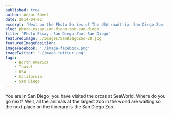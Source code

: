 ```yaml
---
published: true
author: Ankur Sheel
date: 2014-04-02
excerpt: 'Next on the Photo Series of The USA roadtrip: San Diego Zoo'
slug: photo-essay-san-diego-zoo-san-diego
title: 'Photo Essay: San Diego Zoo, San Diego'
featuredImage: ./images/SanDiegoZoo-28.jpg
featuredImagePosition:
imageFacebook: './image-facebook.png'
imageTwitter: './image-twitter.png'
tags:
    - North America
    - Travel
    - USA
    - California
    - San Diego
---
```


You are in San Diego, you have visited the orcas at SeaWorld. Where do you go next? Well, all the animals at the largest
zoo in the world are waiting so the next place on the itinerary is the San Diego Zoo.

<ImageGallery relativeDirectory={props.path} />
